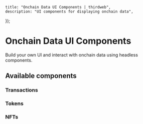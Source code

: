 
	title: "Onchain Data UI Components | thirdweb",
	description: "UI components for displaying onchain data",
});

# Onchain Data UI Components

Build your own UI and interact with onchain data using headless components.

## Available components

### Transactions

<Stack>

<ArticleIconCard
	title="TransactionButton"
	icon={ReactIcon}
	href="/references/typescript/v5/TransactionButton"
	description="Component to trigger any arbitrary transaction"
/>

<ArticleIconCard
	title="ClaimButton"
	icon={ReactIcon}
	href="/references/typescript/v5/ClaimButton"
	description="Component to claim NFTs or ERC20 tokens"
/>

<ArticleIconCard
	title="CreateDirectListingButton"
	icon={ReactIcon}
	href="/references/typescript/v5/CreateDirectListingButton"
	description="Component to create a direct listing"
/>

<ArticleIconCard
	title="BuyDirectListingButton"
	icon={ReactIcon}
	href="/references/typescript/v5/BuyDirectListingButton"
	description="Component to buy an NFT from a direct listing"
/>

</Stack>

### Tokens

<Stack>

<ArticleIconCard
	title="TokenProvider"
	icon={ReactIcon}
	href="/references/typescript/v5/TokenProvider"
	description="Component to provide the token context to your app"
/>

<ArticleIconCard
	title="TokenIcon"
	icon={ReactIcon}
	href="/references/typescript/v5/TokenIcon"
	description="Component to display the icon of a token"
/>

<ArticleIconCard
	title="TokenName"
	icon={ReactIcon}
	href="/references/typescript/v5/TokenName"
	description="Component to display the name of a token"
/>

<ArticleIconCard
	title="TokenSymbol"
	icon={ReactIcon}
	href="/references/typescript/v5/TokenSymbol"
	description="Component to display the symbol of a token"
/>

</Stack>

### NFTs

<Stack>

<ArticleIconCard
	title="NFTProvider"
	icon={ReactIcon}
	href="/references/typescript/v5/NFTProvider"
	description="Component to provide the NFT context to your app"
/>

<ArticleIconCard
	title="NFTMedia"
	icon={ReactIcon}
	href="/references/typescript/v5/NFTMedia"
	description="Component to display the media of an NFT"
/>

<ArticleIconCard
	title="NFTName"
	icon={ReactIcon}
	href="/references/typescript/v5/NFTName"
	description="Component to display the name of an NFT"
/>

<ArticleIconCard
	title="NFTDescription"
	icon={ReactIcon}
	href="/references/typescript/v5/NFTDescription"
	description="Component to display the description of an NFT"
/>

</Stack>
